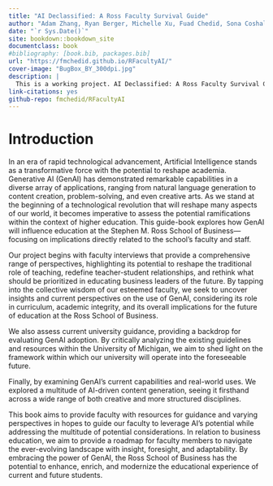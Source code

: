 ```yaml
---
title: "AI Declassified: A Ross Faculty Survival Guide"
author: "Adam Zhang, Ryan Berger, Michelle Xu, Fuad Chedid, Sona Coshal"
date: "`r Sys.Date()`"
site: bookdown::bookdown_site
documentclass: book
#bibliography: [book.bib, packages.bib]
url: "https://fmchedid.github.io/RFacultyAI/"
cover-image: "BugBox_BY_300dpi.jpg"
description: |
  This is a working project. AI Declassified: A Ross Faculty Survival Guide
link-citations: yes
github-repo: fmchedid/RFacultyAI
---
```


# Introduction

In an era of rapid technological advancement, Artificial Intelligence stands as a transformative force with the potential to reshape academia. Generative AI (GenAI) has demonstrated remarkable capabilities in a diverse array of applications, ranging from natural language generation to content creation, problem-solving, and even creative arts. As we stand at the beginning of a technological revolution that will reshape many aspects of our world, it becomes imperative to assess the potential ramifications within the context of higher education. This guide-book explores how GenAI will influence education at the Stephen M. Ross School of Business---focusing on implications directly related to the school's faculty and staff.

Our project begins with faculty interviews that provide a comprehensive range of perspectives, highlighting its potential to reshape the traditional role of teaching, redefine teacher-student relationships, and rethink what should be prioritized in educating business leaders of the future. By tapping into the collective wisdom of our esteemed faculty, we seek to uncover insights and current perspectives on the use of GenAI, considering its role in curriculum, academic integrity, and its overall implications for the future of education at the Ross School of Business.

We also assess current university guidance, providing a backdrop for evaluating GenAI adoption. By critically analyzing the existing guidelines and resources within the University of Michigan, we aim to shed light on the framework within which our university will operate into the foreseeable future.

Finally, by examining GenAI's current capabilities and real-world uses. We explored a multitude of AI-driven content generation, seeing it firsthand across a wide range of both creative and more structured disciplines.

This book aims to provide faculty with resources for guidance and varying perspectives in hopes to guide our faculty to leverage AI's potential while addressing the multitude of potential considerations. In relation to business education, we aim to provide a roadmap for faculty members to navigate the ever-evolving landscape with insight, foresight, and adaptability. By embracing the power of GenAI, the Ross School of Business has the potential to enhance, enrich, and modernize the educational experience of current and future students.
